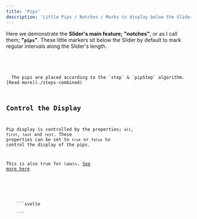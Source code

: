 ```yaml
---
title: 'Pips'
description: 'Little Pips / Notches / Marks to display below the Slider'
---
```









Here we demonstrate the **Slider's main feature; "notches"**, or as I call them; **"`pips`"**. These little markers sit below 
the Slider by default to mark regular intervals along the Slider's length.

<Demo name="Pips/Notches/Markers along the Slider" client:visible>
  <Pips client:visible />
  <Code slot="svelte" code={cleanImport(PipsRaw)} lang="svelte" />
</Demo>

<Note title="Pip Spread / Placement" type="info">
  The pips are placed according to the `step` & `pipStep` algorithm. [Read more](./steps-combined)
</Note>




## Control the Display

Pip display is controlled by the properties; `all`, `first`, `last` and `rest`. 
These properties can be set to `true` or `false` to control the display of the pips.

This is also true for `labels`. [See more here](./pip-labels)

<Demo name="Controlling the Display" client:visible>
  <PipDisplay client:visible />
  <div slot="svelte">
    ```svelte
    <RangeSlider pips bind:all bind:first bind:last bind:rest />
    ```
  </div>
</Demo>


